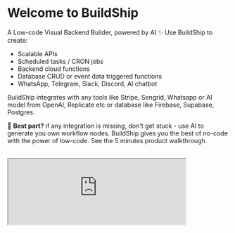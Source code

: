 

# Welcome to BuildShip

A Low-code Visual Backend Builder, powered by AI ✨ Use BuildShip to create:    

  -  Scalable APIs
  -  Scheduled tasks / CRON jobs
  -  Backend cloud functions  
  -  Database CRUD or event data triggered functions  
  -  WhatsApp, Telegram, Slack, Discord, AI chatbot   

BuildShip integrates with any tools like Stripe, Sengrid, Whatsapp or AI model from OpenAI, Replicate etc or database like Firebase, Supabase, Postgres.   

🪩 **Best part?** if any integration is missing, don't get stuck - use AI to generate you own workflow nodes. BuildShip gives you the best of no-code with the power of low-code. See the 5 minutes product walkthrough.

<br/>

  <iframe
    className="aspect-video w-full"
    src="https://www.youtube.com/embed/k20_4hv7pT4"
    allow="accelerometer; autoplay; clipboard-write; encrypted-media; gyroscope; picture-in-picture"
    allowFullScreen
    width="80%"
  />

## Quick Start


Follow the learning resources below to get a deeper understanding of the platform:

<Cards num={3}>
  <Card image arrow title="How to build a workflow?" href="/basics/workflow">
      <>![BuildShip Workflows](/assets/workflow-cover.png)</>
    </Card>
  <Card image arrow title="What is a node?" href="/basics/node">
    <>![BuildShip Nodes](/assets/nodes-cover.png)</>
  </Card>
  <Card image arrow title="What are workflow triggers?" href="/basics/trigger">
    <>![BuildShip Triggers](/assets/triggers-cover.png)</>
  </Card>
  
</Cards>

You can connect your favorite AI-models, tools, API services, and backend in minutes. Extend your workflow's capabilities with JavaScript / TypeScript code and 1M+ NPM packages! 🤯

BuildShip lets you build scalable backend workflows for the apps you build on any stack. Be it a no-code app builder (FlutterFlow, Webflow, Framer, Adalo, Bubble, BravoStudio ...) or 
a frontend framework (Next.js, React, Vue ...) - you can build scalable backend tasks for them in minutes. This means you don't need to wrangle or deploy things on the cloud platform, waiting for long build cycles of cloud functions, perform DevOps, etc.   


No-code friendly but code of every node is accessible and tweakable in javascript/typescript.
Comes with features like instant deploy (no need to wait for long build cycles), version control, multiple projects, copying workflows from one project to another, large number of templates on popular usecases - whatsapp bot, google vision, stripe payment, and so much more.


✨✨ Just Build and Ship, instantly 🚀




## What's inside? 👀

Built on top of powerful and scalable **Google Cloud Platform (GCP)**, BuildShip give you a friction-free serverless development experience. Now you can quickly transform your ideas into cloud-deployed scripts within seconds, without leaving your browser.

BuildShip uses **Cloud Run** to run your code in a serverless environment. It also supports EventArc-based backend triggers, HTTP and webhook backend triggers, data triggers, and BYOC (Bring Your Own Cloud) compatibility.

## Features 🪄

<Image
  src={features}
  alt="BuildShip Features"
  width={1200}
/>

### Combine the power of any AI Model
Integrate the leading multimodal AI models and services with your APIs and Workflows like **ChatGPT**, **Stable Diffusion**, **Midjourney**, **DALL-E 2**, and many more.

### The Nodeverse
Explore and select from The Nodeverse, our library of pre-built nodes or generate your own using AI. Tweak the nodes to your liking and build your own custom workflows.

### Build with JavaScript / TypeScript 
Typical low-code, no-code tools use their own complicated formulae process as you start to building anything meaningful. With BuildShip you can build on javascript / typescript - which has lot of reference materials. So you will not get “**stuck**” 😶‍🌫️ in the tool’s features and can build without limits.

### One of a kind development experience
BuildShip provides you with a powerful code editor with autocomplete, localhost like speedy debugging experience, and a sandboxing environment. Build serverless scripts fast, right from your browser! ⚡️ Schedule your function calls, save data to database, connect to any API, use 1M + NPM packages.


## Why use BuildShip? 🍀

- **Faster development**: BuildShip makes it easy to build and deploy serverless applications, so you can **get your ideas to market faster**.
- **Lower costs**: It's **serverless**, so you only **pay for the resources you use**. This can save you a lot of money on infrastructure costs. You can build 10x workflows for a whole lot less.
- **Scalability**: BuildShip is scalable. So, you can easily scale your applications as your traffic grows!
- **GDPR Compliant**: You have option to select your project's location and all your workflows will be deployed to that region, which means your data never leaves your region of choice.
- **Security**: Save your API Keys and Secrets on **GCP Secret Manager**, so you can be confident that your data is safe.

## BuildShip FAQ

The BuildShip FAQ is a collection of useful questions and answers about the
project. If you have a question that isn't answered here, please
[open a discussion](https:/buildship.com/discord).

  return (
    <details
      open
      className="last-of-type:mb-0 rounded-lg bg-neutral-50 dark:bg-neutral-800 p-2 mt-4"
    >
      <summary>
        <strong className="text-lg">{title}</strong>
      </summary>
      <div className="nx-p-2">{children}</div>
    </details>
  )
}

<FAQBox title="What is a AI generated node?">
  With BuildShip you can use our pre-build nodes or create one yourself by simply asking what you want to the node to do. You can learn more about it [here](/ai-nodes)

</FAQBox>

<FAQBox title="What is the pricing plan?">
  We are a free tier for you to try out BuildShip and plans to accomodate your needs. 
  You can learn all about pricing [here](https://buildship.com/pricing).
  
</FAQBox>

